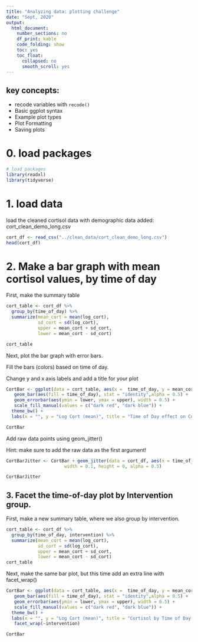 ```yaml
---
title: "Analyzing data: plotting challenge"
date: "Sept, 2020"
output:
  html_document:
    number_sections: no
    df_print: kable
    code_folding: show
    toc: yes
    toc_float:
      collapsed: no
      smooth_scroll: yes
---
```

## key concepts:
- recode variables with  `recode()`
- Basic ggplot syntax 
- Example plot types
- Plot Formatting
- Saving plots


# 0. load packages 

```r
# load packages 
library(readxl)
library(tidyverse)
```


# 1. load data 

load the cleaned cortisol data with demographic data added: cort_clean_demo_long.csv
```r

cort_df <- read_csv("../clean_data/cort_clean_demo_long.csv")
head(cort_df)
```

# 2. Make a bar graph with mean cortisol values, by time of day 

First, make the summary table
```r
cort_table <- cort_df %>%
  group_by(time_of_day) %>%
  summarize(mean_cort = mean(log_cort), 
            sd_cort = sd(log_cort), 
            upper = mean_cort + sd_cort, 
            lower = mean_cort - sd_cort)

cort_table
```

Next, plot the bar graph with error bars. 

Fill the bars (colors) based on time of day.

Change y and x axis labels and add a title for your plot
```r
CortBar <- ggplot(data = cort_table, aes(x =  time_of_day, y = mean_cort)) +
   geom_bar(aes(fill = time_of_day), stat = "identity",alpha = 0.5) + 
   geom_errorbar(aes(ymin = lower, ymax = upper), width = 0.5) + 
   scale_fill_manual(values = c("dark red", "dark blue")) + 
  theme_bw() + 
  labs(x = "", y = "Log Cort (mean)", title = "Time of Day effect on Cortisol")

CortBar

```

Add raw data points using geom_jitter() 

Hint:  make sure to add the raw data as the first argument!

```r
CortBarJitter <- CortBar + geom_jitter(data = cort_df, aes(x = time_of_day, y = log_cort, fill = time_of_day), 
                      width = 0.1, height = 0, alpha = 0.5)

CortBarJitter
```


## 3. Facet the time-of-day plot by Intervention group.

First, make  a new summary table, where we also group by intervention.
```r
cort_table <- cort_df %>%
  group_by(time_of_day, intervention) %>%
  summarize(mean_cort = mean(log_cort), 
            sd_cort = sd(log_cort), 
            upper = mean_cort + sd_cort, 
            lower = mean_cort - sd_cort)
cort_table
```

Next, make the same bar plot, but this time add an extra line with facet_wrap()

```r

CortBar <- ggplot(data = cort_table, aes(x =  time_of_day, y = mean_cort)) +
   geom_bar(aes(fill = time_of_day), stat = "identity",alpha = 0.5) + 
   geom_errorbar(aes(ymin = lower, ymax = upper), width = 0.5) + 
   scale_fill_manual(values = c("dark red", "dark blue")) + 
  theme_bw() +
  labs(x = "", y = "Log Cort (mean)", title = "Cortisol by Time of Day and Intervention Group") +
   facet_wrap(~intervention) 

CortBar

```